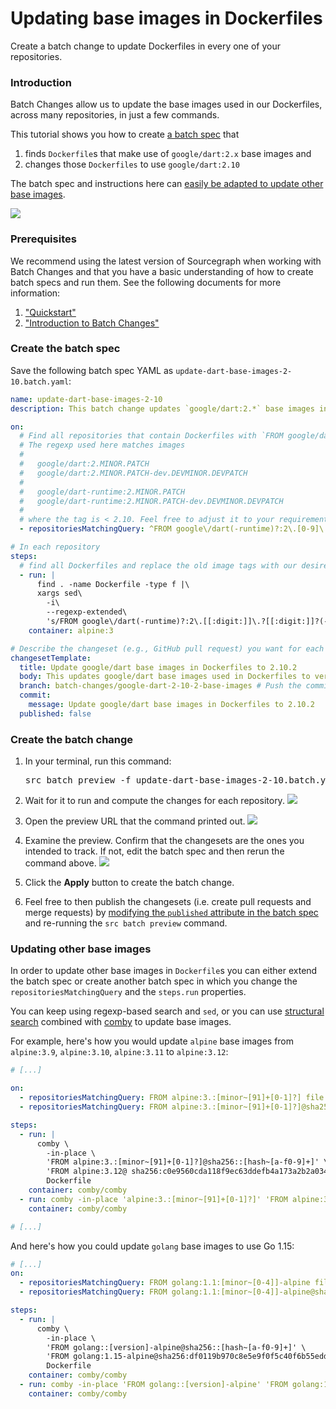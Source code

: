 # Updating base images in Dockerfiles

<p className="subtitle">
Create a batch change to update Dockerfiles in every one of your repositories.
</p>

### Introduction

Batch Changes allow us to update the base images used in our Dockerfiles, across many repositories, in just a few commands.

This tutorial shows you how to create [a batch spec](/batch_changes/explanations/introduction_to_batch_changes#batch-spec) that

1. finds `Dockerfile`s that make use of `google/dart:2.x` base images and
2. changes those `Dockerfiles` to use `google/dart:2.10`

The batch spec and instructions here can [easily be adapted to update other base images](#updating-other-base-images).

<img src="https://sourcegraphstatic.com/docs/images/batch_changes/update_base_images_in_dockerfiles_teaser.png" />

### Prerequisites

We recommend using the latest version of Sourcegraph when working with Batch Changes and that you have a basic understanding of how to create batch specs and run them. See the following documents for more information:

1. ["Quickstart"](/batch_changes/quickstart)
1. ["Introduction to Batch Changes"](/batch_changes/explanations/introduction_to_batch_changes)

### Create the batch spec

Save the following batch spec YAML as `update-dart-base-images-2-10.batch.yaml`:

```yaml
name: update-dart-base-images-2-10
description: This batch change updates `google/dart:2.*` base images in Dockerfiles to `google/dart:2.10.2`.

on:
  # Find all repositories that contain Dockerfiles with `FROM google/dart:2.*` as base images.
  # The regexp used here matches images
  #
  #   google/dart:2.MINOR.PATCH
  #   google/dart:2.MINOR.PATCH-dev.DEVMINOR.DEVPATCH
  #
  #   google/dart-runtime:2.MINOR.PATCH
  #   google/dart-runtime:2.MINOR.PATCH-dev.DEVMINOR.DEVPATCH
  #
  # where the tag is < 2.10. Feel free to adjust it to your requirements.
  - repositoriesMatchingQuery: ^FROM google\/dart(-runtime)?:2\.[0-9]\.?\d?(-dev\.\d\.\d)? file:Dockerfile  patternType:regexp

# In each repository
steps:
  # find all Dockerfiles and replace the old image tags with our desired ones:
  - run: |
      find . -name Dockerfile -type f |\
      xargs sed\
        -i\
        --regexp-extended\
        's/FROM google\/dart(-runtime)?:2\.[[:digit:]]\.?[[:digit:]]?(-dev\.?[[:digit:]]?\.?[[:digit:]]?)?/FROM google\/dart:2\.10/g'
    container: alpine:3

# Describe the changeset (e.g., GitHub pull request) you want for each repository.
changesetTemplate:
  title: Update google/dart base images in Dockerfiles to 2.10.2
  body: This updates google/dart base images used in Dockerfiles to version 2.10.2
  branch: batch-changes/google-dart-2-10-2-base-images # Push the commit to this branch.
  commit:
    message: Update google/dart base images in Dockerfiles to 2.10.2
  published: false
```

### Create the batch change

1. In your terminal, run this command:

    <pre>src batch preview -f update-dart-base-images-2-10.batch.yaml</pre>
1. Wait for it to run and compute the changes for each repository.
    <img src="https://sourcegraphstatic.com/docs/images/batch_changes/update_base_images_in_dockerfiles_wait_run.png" />
1. Open the preview URL that the command printed out.
    <img src="https://sourcegraphstatic.com/docs/images/batch_changes/update_base_images_in_dockerfiles_click_url.png" />
1. Examine the preview. Confirm that the changesets are the ones you intended to track. If not, edit the batch spec and then rerun the command above.
    <img src="https://sourcegraphstatic.com/docs/images/batch_changes/update_base_images_in_dockerfiles_preview.png" />
1. Click the **Apply** button to create the batch change.
1. Feel free to then publish the changesets (i.e. create pull requests and merge requests) by [modifying the `published` attribute in the batch spec](/batch_changes/references/batch_spec_yaml_reference#changesettemplate-published) and re-running the `src batch preview` command.

### Updating other base images

In order to update other base images in `Dockerfile`s you can either extend the batch spec or create another batch spec in which you change the `repositoriesMatchingQuery` and the `steps.run` properties.

You can keep using regexp-based search and `sed`, or you can use [structural search](/code_search/reference/structural) combined with [comby](https://comby.dev) to update base images.

For example, here's how you would update `alpine` base images from `alpine:3.9`, `alpine:3.10`, `alpine:3.11` to `alpine:3.12`:

```yaml
# [...]

on:
  - repositoriesMatchingQuery: FROM alpine:3.:[minor~[91]+[0-1]?] file:Dockerfile patternType:structural
  - repositoriesMatchingQuery: FROM alpine:3.:[minor~[91]+[0-1]?]@sha256::[hash~[a-f0-9]+] file:Dockerfile patternType:structural

steps:
  - run: |
      comby \
        -in-place \
        'FROM alpine:3.:[minor~[91]+[0-1]?]@sha256::[hash~[a-f0-9]+]' \
        'FROM alpine:3.12@ sha256:c0e9560cda118f9ec63ddefb4a173a2b2a0347082d7dff7dc14272e7841a5b5a' \
        Dockerfile
    container: comby/comby
  - run: comby -in-place 'alpine:3.:[minor~[91]+[0-1]?]' 'FROM alpine:3.12' Dockerfile
    container: comby/comby

# [...]
```

And here's how you could update `golang` base images to use Go 1.15:

```yaml
# [...]
on:
  - repositoriesMatchingQuery: FROM golang:1.1:[minor~[0-4]]-alpine file:Dockerfile patternType:structural
  - repositoriesMatchingQuery: FROM golang:1.1:[minor~[0-4]]-alpine@sha256::[hash~[a-f0-9]+] file:Dockerfile patternType:structural

steps:
  - run: |
      comby \
        -in-place \
        'FROM golang::[version]-alpine@sha256::[hash~[a-f0-9]+]' \
        'FROM golang:1.15-alpine@sha256:df0119b970c8e5e9f0f5c40f6b55edddf616bab2b911927ebc3b361c469ea29c' \
        Dockerfile
    container: comby/comby
  - run: comby -in-place 'FROM golang::[version]-alpine' 'FROM golang:1.15-alpine' Dockerfile
    container: comby/comby
```

